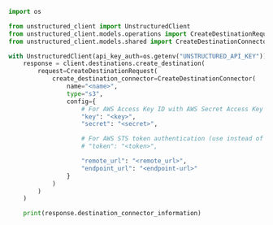 ```python Python SDK
import os

from unstructured_client import UnstructuredClient
from unstructured_client.models.operations import CreateDestinationRequest
from unstructured_client.models.shared import CreateDestinationConnector

with UnstructuredClient(api_key_auth=os.getenv("UNSTRUCTURED_API_KEY")) as client:
    response = client.destinations.create_destination(
        request=CreateDestinationRequest(
            create_destination_connector=CreateDestinationConnector(
                name="<name>",
                type="s3",
                config={
                    # For AWS Access Key ID with AWS Secret Access Key authentication:
                    "key": "<key>",
                    "secret": "<secret>",

                    # For AWS STS token authentication (use instead of or in addition to above):
                    # "token": "<token>",

                    "remote_url": "<remote_url>",
                    "endpoint_url": "<endpoint-url>"
                }
            )
        )
    )

    print(response.destination_connector_information)
```